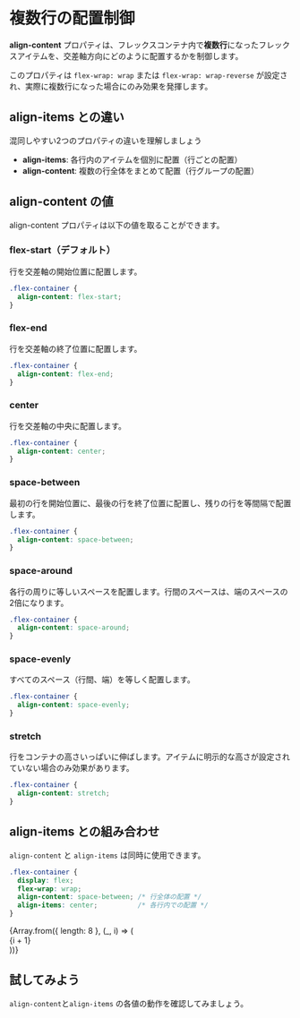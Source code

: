 
# 複数行の配置制御

**align-content** プロパティは、フレックスコンテナ内で**複数行**になったフレックスアイテムを、交差軸方向にどのように配置するかを制御します。

このプロパティは `flex-wrap: wrap` または `flex-wrap: wrap-reverse` が設定され、実際に複数行になった場合にのみ効果を発揮します。

## align-items との違い

混同しやすい2つのプロパティの違いを理解しましょう

- **align-items**: 各行内のアイテムを個別に配置（行ごとの配置）
- **align-content**: 複数の行全体をまとめて配置（行グループの配置）

## align-content の値

align-content プロパティは以下の値を取ることができます。

### flex-start（デフォルト）

行を交差軸の開始位置に配置します。

```css title="CSS"
.flex-container {
  align-content: flex-start;
}
```

<AlignContentDemo alignContent="flex-start" interactive={false} />

### flex-end

行を交差軸の終了位置に配置します。

```css title="CSS"
.flex-container {
  align-content: flex-end;
}
```

<AlignContentDemo alignContent="flex-end" interactive={false} />

### center

行を交差軸の中央に配置します。

```css title="CSS"
.flex-container {
  align-content: center;
}
```

<AlignContentDemo alignContent="center" interactive={false} />

### space-between

最初の行を開始位置に、最後の行を終了位置に配置し、残りの行を等間隔で配置します。

```css title="CSS"
.flex-container {
  align-content: space-between;
}
```

<AlignContentDemo alignContent="space-between" interactive={false} />

### space-around

各行の周りに等しいスペースを配置します。行間のスペースは、端のスペースの2倍になります。

```css title="CSS"
.flex-container {
  align-content: space-around;
}
```

<AlignContentDemo alignContent="space-around" interactive={false} />

### space-evenly

すべてのスペース（行間、端）を等しく配置します。

```css title="CSS"
.flex-container {
  align-content: space-evenly;
}
```

<AlignContentDemo alignContent="space-evenly" interactive={false} />

### stretch

行をコンテナの高さいっぱいに伸ばします。アイテムに明示的な高さが設定されていない場合のみ効果があります。

```css title="CSS"
.flex-container {
  align-content: stretch;
}
```

<AlignContentDemo alignContent="stretch" interactive={false} />

## align-items との組み合わせ

`align-content` と `align-items` は同時に使用できます。

```css title="CSS"
.flex-container {
  display: flex;
  flex-wrap: wrap;
  align-content: space-between; /* 行全体の配置 */
  align-items: center;          /* 各行内での配置 */
}
```

<div
  style={{
    display: 'flex',
    flexWrap: 'wrap',
    alignContent: 'space-between',
    alignItems: 'center',
    width: '300px',
    height: '200px',
    border: '2px solid #333',
    borderRadius: '8px',
    padding: '10px',
    backgroundColor: '#f8f9fa',
    gap: '10px',
  }}
>
  {Array.from({ length: 8 }, (_, i) => (
    <div
      key={i}
      style={{
        width: '60px',
        height: i % 3 === 0 ? '40px' : '25px', // 異なる高さ
        backgroundColor: '#28a745',
        color: 'white',
        display: 'flex',
        alignItems: 'center',
        justifyContent: 'center',
        borderRadius: '4px',
        fontSize: '12px',
        fontWeight: 'bold',
      }}
    >
      {i + 1}
    </div>
  ))}
</div>

## 試してみよう

`align-content`と`align-items` の各値の動作を確認してみましょう。

<AlignContentDemo />